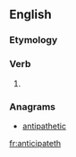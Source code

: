 ==English==

===Etymology===
{{suffix|anticipate|eth}}

===Verb===
{{en-verb form}}

# {{en-archaic third-person singular of|anticipate}}

===Anagrams===
* [[antipathetic#English|antipathetic]]

[[fr:anticipateth]]